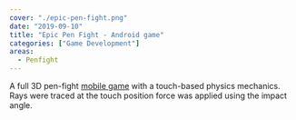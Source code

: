 ```yaml
---
cover: "./epic-pen-fight.png"
date: "2019-09-10"
title: "Epic Pen Fight - Android game"
categories: ["Game Development"]
areas:
  - Penfight
---
```

A full 3D pen-fight [mobile game](https://play.google.com/store/apps/details?id=com.rorostudios.EpicPenFight) with a touch-based physics mechanics. Rays were traced at the touch position force was applied using the impact angle.